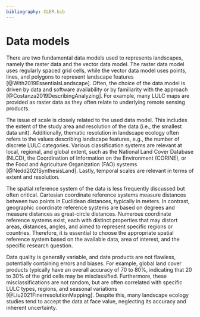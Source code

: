 ```yaml
---
bibliography: CLER.bib
---
```


<!-- Person responsible: Hesselbarth, Nowosad -->

# Data models {#sec-data}

<!-- The choice of the data type, model, and scale are crucial for the analysis's results because every type is a simplified model of the natural world. -->

There are two fundamental data models used to represents landscapes, namely the raster data and the vector data model. 
The raster data model uses regularly spaced grid cells, while the vector data model uses points, lines, and polygons to represent landscape features [@With2019EssentialsLandscape].
Often, the choice of the data model is driven by data and software availability or by familiarity with the approach [@Costanza2019DescribingAnalyzing].
For example, many LULC maps are provided as raster data as they often relate to underlying remote sensing products.

The issue of scale is closely related to the used data model. 
This includes the extent of the study area and resolution of the data (i.e., the smallest data unit).
Additionally, thematic resolution in landscape ecology often refers to the values describing landscape features, e.g., the number of discrete LULC categories.
Various classification systems are relevant at local, regional, and global extent, such as the National Land Cover Database (NLCD), the Coordination of Information on the Environment (CORINE), or the Food and Agriculture Organization (FAO) systems [@Nedd2021SynthesisLand].
Lastly, temporal scales are relevant in terms of extent and resolution.

The spatial reference system of the data is less frequently discussed but often critical. 
Cartesian coordinate reference systems measure distances between two points in Euclidean distances, typically in meters. 
In contrast, geographic coordinate reference systems are based on degrees and measure distances as great-circle distances.
Numerous coordinate reference systems exist, each with distinct properties that may distort areas, distances, angles, and aimed to represent specific regions or countries.
Therefore, it is essential to choose the appropriate spatial reference system based on the available data, area of interest, and the specific research question.

Data quality is generally variable, and data products are not flawless, potentially containing errors and biases.
For example, global land cover products typically have an overall accuracy of 70 to 80%, indicating that 20 to 30% of the grid cells may be misclassified.
Furthermore, these misclassifications are not random, but are often correlated with specific LULC types, regions, and seasonal variations [@Liu2021FinerresolutionMapping].
Despite this, many landscape ecology studies tend to accept the data at face value, neglecting its accuracy and inherent uncertainty.
